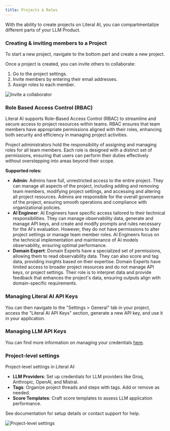 ```yaml
---
title: Projects & Roles
---
```


With the ability to create projects on Literal AI, you can compartmentalize different parts of your LLM Product.

### Creating & inviting members to a Project

To start a new project, navigate to the bottom part and create a new project.

Once a project is created, you can invite others to collaborate:

1. Go to the project settings.
2. Invite members by entering their email addresses.
3. Assign roles to each member.

<Frame caption="Invite a collaborator">
  <img src="/images/members.jpg" alt="Invite a collaborator" />
</Frame>

### Role Based Access Control (RBAC)

Literal AI supports Role-Based Access Control (RBAC) to streamline and secure access to project resources within teams. RBAC ensures that team members have appropriate permissions aligned with their roles, enhancing both security and efficiency in managing project activities.

Project administrators hold the responsibility of assigning and managing roles for all team members. Each role is designed with a distinct set of permissions, ensuring that users can perform their duties effectively without overstepping into areas beyond their scope.

**Supported roles:**
- **Admin**: Admins have full, unrestricted access to the entire project. They can manage all aspects of the project, including adding and removing team members, modifying project settings, and accessing and altering all project resources. Admins are responsible for the overall governance of the project, ensuring smooth operations and compliance with organizational policies.
- **AI Engineer**: AI Engineers have specific access tailored to their technical responsibilities. They can manage observability data, generate and manage API keys, and create and modify prompts and rules necessary for the AI's evaluation. However, they do not have permissions to alter project settings or manage team member roles. AI Engineers focus on the technical implementation and maintenance of AI models observability, ensuring optimal performance.
- **Domain Expert**: Domain Experts have a specialized set of permissions, allowing them to read observability data. They can also score and tag data, providing insights based on their expertise. Domain Experts have limited access to broader project resources and do not manage API keys, or project settings. Their role is to interpret data and provide feedback that enhances the project's data, ensuring outputs align with domain-specific requirements.

### Managing Literal AI API Keys

You can then navigate to the "Settings > General" tab in your project, access the "Literal AI API Keys" section, generate a new API key, and use it in your application.

### Managing LLM API Keys

You can find more information on managing your credentials [here](/concepts/prompt#credentials).

### Project-level settings

Project-level settings in Literal AI:

- **LLM Providers**: Set up credentials for LLM providers like Groq, Anthropic, OpenAI, and Mistral.
- **Tags**: Organize project threads and steps with tags. Add or remove as needed.
- **Score Templates**: Craft score templates to assess LLM application performance.

See documentation for setup details or contact support for help.

<Frame caption="Project-level settings">
  <img src="/images/settings-panel.jpg" alt="Project-level settings"/>
</Frame>

